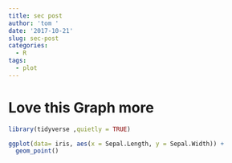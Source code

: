 ```yaml
---
title: sec post
author: 'tom '
date: '2017-10-21'
slug: sec-post
categories:
  - R
tags:
  - plot
---
```

 
# Love this Graph more

```r
library(tidyverse ,quietly = TRUE)
```

```r
ggplot(data= iris, aes(x = Sepal.Length, y = Sepal.Width)) + 
  geom_point()


```

